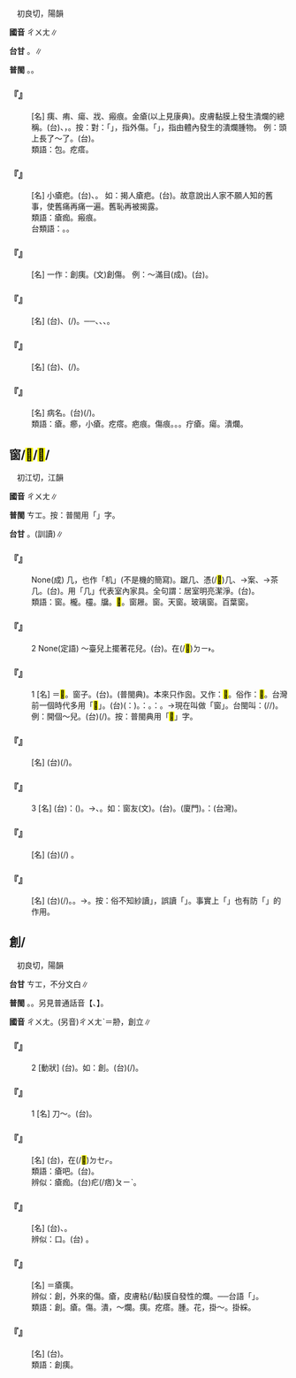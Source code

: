 
=={{ruby|瘡|ㄔㄨㄤ}}==

　初良切，陽韻

'''國音''' <rt>ㄔㄨㄤ</rt>∥

'''台甘''' {{ruby|(文)|ㄘㆲ}}。{{ruby|(語)|ㄘㆭ}}∥

'''普閩''' {{ruby|(文)|ㄘㆲ}}。{{ruby|(白)|ㄘㆭ}}。

    

==='''『{{ruby|瘡|ㄔㄨㄤ}}』'''===
: [名] 痍、痏、瘍、戕、瘢痕。金瘡(以上見康典)。皮膚黏膜上發生潰爛的總稱。(台){{ruby|<mark>&#xffbfa;</mark>|ㄌㄧㄚㆴ ͘}}{{ruby|仔|ㄚ}}、{{ruby|脬|ㄅㄨ˫}}{{ruby|膿|ㄌㄤˊ}}，{{ruby|腫|ㄐㄧㄥˋ}}{{ruby|痛|ㄊㄧㆩ˪}}。按：對：「{{ruby|創|ㄔㄨㄤ}}」，指外傷。「{{ruby|瘡|ㄘㄤ}}」，指由體內發生的潰爛腫物。 例：頭上長了～了。(台){{ruby|頭|ㄊㄠˊ}}{{ruby|殼|ㄎㄚㆶ}}{{ruby|頂|ㄉㄧㄥˋ}}{{ruby|生|ㄙㆥ}}{{ruby|/|ㄒㆪ}}{{ruby|<mark>&#xffbfa;</mark>|ㄌㄧㄚㆴ ͘}}{{ruby|仔|ㄚ}}。
:類語：包。疙瘩。
:
    

==='''『{{ruby|瘡|ㄔㄨㄤ}}{{ruby|疤|ㄅㄚ}}』'''===
: [名] 小瘡疤。(台){{ruby|<mark>&#xffbfa;</mark>|ㄌㄧㄚㆴ ͘}}{{ruby|仔|ㄚ}}{{ruby|跡|ㆢㄧㄚㆷ}}{{ruby|/|ㄌㄧㄚㆷ}}、{{ruby|堅|ㄍㄧㄢ}}。 如：揭人瘡疤。(台){{ruby|掐|ㄎㄤ˪}}{{ruby|人|ㄌㄤˊ}}{{ruby|丌|ㆤ}}{{ruby|<mark>&#xffbfa;</mark>|ㄌㄧㄚㆴ ͘}}{{ruby|仔|ㄚ}}{{ruby|疕|ㄆㄧˋ}}。故意說出人家不願人知的舊事，使舊痛再痛一遍。舊恥再被揭露。
:
:類語：瘡痂。瘢痕。
:
:台類語：{{ruby|<mark>&#xffae4;</mark>|ㄎㄧˊ}}。{{ruby|疕|ㄆㄧˋ}}。
:
    

==='''『{{ruby|瘡|ㄔㄨㄤ}}{{ruby|痍|ㄧˊ}}』'''===
: [名] 一作：創痍。(文)創傷。 例：～滿目(成)。(台){{ruby|形|ㄏㄧㄥˊ}}{{ruby|容|ㄧㆲˊ}}{{ruby|地|ㄉㆤ˫}}{{ruby|方|ㄏㆭ}}{{ruby|遭|ㄗㄜ}}{{ruby|受|ㄒㄧㄨ˫}}{{ruby|破|ㄆㄜ˪}}{{ruby|壞|ㄏㄨㄞ˫}}{{ruby|或|ㄧㄚㆷ ͘}}{{ruby|災|ㄗㄞ}}{{ruby|難|ㄌㄢ˫}}{{ruby|後|ㄠ˫}}{{ruby|丌|ㆤ}}{{ruby|破|ㄆㄨㄚ˪}}{{ruby|<mark>&#xf8f7b;</mark>|ㄙㆰ˪}}{{ruby|淒|ㄑㆪ}}{{ruby|慘|ㄘㆰˋ}}{{ruby|丌|ㆤ}}{{ruby|狀|ㄗㆲ˫}}{{ruby|況|ㄏㆲˋ}}。
    

==='''『{{ruby|棒|ㄅㄤˋ}}{{ruby|瘡|ㄔㄨㄤ}}』'''===
: [名] (台){{ruby|棍|ㄍㄨㄣ˪}}{{ruby|仔|ㄚ}}、{{ruby|箠|ㄘㄨㆤˊ}}{{ruby|仔|ㄚ}}{{ruby|摃|ㄍㆲ˪}}{{ruby|著|ㄉㄧㄜㆷ ͘}}{{ruby|丌|ㆤ}}{{ruby|傷|ㄒㄧㆲ}}(/{{ruby|傷|ㄒㄧㆲ}}{{ruby|痕|ㄏㄨㄣˊ}})。──{{ruby|烏|ㆦ}}{{ruby|青|ㄑㆪ}}{{ruby|/|ㄘㆥ}}、{{ruby|激|ㄍㄧㆤㆶ}}{{ruby|血|ㄏㄨㄧㆷ}}{{ruby|/|ㄏㄨㆤㆷ}}、{{ruby|青|ㄘㆥ}}{{ruby|/|ㄑㆪ}}{{ruby|傷|ㄒㄧㆲ}}、{{ruby|<mark>&#xf997e;</mark>|ㄌㄧㄥ˫}}。
    

==='''『{{ruby|刀|ㄉㄠ}}{{ruby|瘡|ㄔㄨㄤ}}』'''===
: [名] (台){{ruby|刀|ㄉㄜ}}{{ruby|傷|ㄒㄧㆲ}}、{{ruby|<mark>&#xffa46;</mark>|ㄊㄞˊ}}{{ruby|著|ㄉㄧㄜㆷ ͘}}{{ruby|丌|ㆤ}}{{ruby|<mark>&#xf90c3;</mark>|ㄎㄤ}}(/{{ruby|傷|ㄒㄧㆲ}}{{ruby|口|ㄘㄨㄧ˪}})。
    

==='''『{{ruby|楊|ㄧㄤˊ}}{{ruby|梅|ㄇㄟˊ}}{{ruby|瘡|ㄔㄨㄤ}}』'''===
: [名] 病名。(台){{ruby|梅|ㄇㄨㄞˊ}}{{ruby|毒|ㄉㆦㆶ ͘}}(/{{ruby|瘡|ㄘㆭ}})。
:類語：瘡。癤，小瘡。疙瘩。疤痕。傷痕。{{ruby|疽|ㄐㄩ}}。{{ruby|癰|ㄩㄥ}}。疔瘡。瘍。潰爛。
:
    

==窗/<mark>&#xf97ca;</mark>/<mark>&#xf9d4b;</mark>/{{ruby|<mark>&#xf9d48;</mark>|ㄔㄨㄤ}}==

　初江切，江韻

'''國音''' <rt>ㄔㄨㄤ</rt>∥

'''普閩''' <rt>ㄘㆲ</rt>。按：普閩用「{{ruby|<mark>&#xf984d;</mark>|ㄊㄤ}}」字。

'''台甘''' {{ruby|(文)|ㄘㆲ}}。{{ruby|(語)|ㄊㄤ}}(訓讀)∥

    

==='''『{{ruby|窗|ㄔㄨㄤ}}{{ruby|明|ㄇㄧㄥˊ}}{{ruby|几|ㄐㄧ}}{{ruby|淨|ㄐㄧㄥˋ}}』'''===
: None(成) 几，也作「机」(不是機的簡寫)。踞几、憑(/<mark>&#xffade;</mark>)几、→案、→茶几。(台){{ruby|<mark>&#xf9658;</mark>|ㄍㄧˋ}}{{ruby|桌|ㄉㄜㆷ}}。用「几」代表室內家具。全句謂：居室明亮潔淨。(台){{ruby|室|ㄒㄧㆤㆶ}}{{ruby|內|ㄌㄞ˫}}{{ruby|通|ㄊㄤ}}{{ruby|光|ㄍㆭ}}{{ruby|清|ㄑㄧㄥ}}{{ruby|幽|ㄧㄨ}}。
:類語：窗。櫳。欞。牖。<mark>&#xf984d;</mark>。窗屜。窗{{ruby|戶|·ㄏㄨˋ}}。天窗。玻璃窗。百葉窗。
:
    

==='''『{{ruby|窗|ㄔㄨㄤ}}』'''===
:2  None(定語) ～臺兒上擺著花兒。(台){{ruby|<mark>&#xf97ca;</mark>|ㄊㄤ}}{{ruby|仔|ㄚ}}{{ruby|座|ㄗㄜ˫}}{{ruby|雙|ㄒㄧㄤ}}{{ruby|爿|ㄅㄧㄥˊ}}{{ruby|邊|ㄅㆪ}}{{ruby|可|ㄎㄜˋ}}{{ruby|以|ㄧˋ}}{{ruby|囥|ㄎㆭ˪}}{{ruby|物|ㄇㆭㆷ ͘}}{{ruby|/|ㄇㄧㆷ ͘}}{{ruby|丌|ㆤ}}{{ruby|所|ㄙㆦˋ}}{{ruby|在|ㄗㄞ˫}}。{{ruby|窗|ㄊㄤ}}{{ruby|仔|ㄚ}}{{ruby|墘|ㄍㆪˊ}}{{ruby|有|ㄨ˫}}{{ruby|排|ㄅㄞˊ}}{{ruby|花|ㄏㄨㆤ}}在(/<mark>&#xf9853;</mark>)<rt>ㄉㄧ˫</rt>{{ruby|咧|ㄌㆤ˪}}。
    

==='''『{{ruby|窗|ㄔㄨㄤ}}』'''===
:1  [名] ＝<mark>&#xf97ca;</mark>。窗子。(台){{ruby|<mark>&#xf97ca;</mark>|ㄊㄤ}}{{ruby|仔|ㄚ}}。(普閩典){{ruby|<mark>&#xf984d;</mark>|ㄊㄤ}}{{ruby|仔|ㄚ}}。本來只作囪。又作：<mark>&#xf9d4b;</mark>。俗作：<mark>&#xf97ca;</mark>。台灣前一個時代多用「<mark>&#xf97ca;</mark>」。(台){{ruby|房|ㄅㄤˊ}}{{ruby|屋|ㆦㆶ}}{{ruby|內|ㄌㄞ˫}}{{ruby|面|ㆠㄧㄣ˫}}{{ruby|開|ㄎㄨㄧ}}{{ruby|<mark>&#xf9065;</mark>|ㄎㄤ}}{{ruby|通|ㄊㆲ}}{{ruby|新|ㄒㄧㄣ}}{{ruby|鮮|ㄒㄧㄢ}}{{ruby|空|ㄎㆲ}}{{ruby|氣|ㄎㄧ˪}}{{ruby|採|ㄘㄞˋ}}{{ruby|光|ㄍㆭ}}{{ruby|線|ㄙㄨㆩ˪}}({{ruby|付|ㄏㆦ˫}}{{ruby|光|ㄍㆭ}}{{ruby|線|ㄙㄨㆩ˪}}{{ruby|會|ㄨㆤ˫}}{{ruby|/|ㆤ˫}}{{ruby|通|ㄊㆲ}}{{ruby|過|ㄍㄨㆤ˪}}{{ruby|/|ㄍㆤ˪}}{{ruby|丌|ㆤ}}{{ruby|設|ㄒㄧㄚㆵ}}{{ruby|備|ㄅㄧ˫}}{{ruby|叫|ㄍㄧㄜ˪}}{{ruby|作|ㄗㄜ˪}}：{{ruby|窗|ㄊㄤ}})。{{ruby|古|ㄍㆦˋ}}{{ruby|早|ㄗㄚˋ}}{{ruby|猶|ㄧㄠˋ}}{{ruby|分|ㄏㄨㄣ˫}}{{ruby|別|ㄅㄧㄚㆵ ͘}}{{ruby|厝|ㄘㄨ˪}}{{ruby|內|ㄌㄞ˫}}{{ruby|丌|ㆤ}}{{ruby|叫|ㄍㄧㄜ˪}}{{ruby|作|ㄗㄜ˪}}：{{ruby|囪|ㄘㄨㄥ}}。{{ruby|垣|ㄏㄨㄢˊ}}{{ruby|牆|ㄑㄧㆧˊ}}{{ruby|/|ㄑㄧㆫˊ}}{{ruby|丌|ㆤ}}{{ruby|叫|ㄍㄧㄜ˪}}{{ruby|作|ㄗㄜ˪}}：{{ruby|牖|ㄧㄨˋ}}。→現在叫做「窗{{ruby|戶|·ㄏㄨˋ}}」。台閩叫：{{ruby|<mark>&#xf97ca;</mark>|ㄊㄤ}}{{ruby|仔|ㄚ}}(/{{ruby|<mark>&#xf97ca;</mark>|ㄊㄤ}}/{{ruby|<mark>&#xf984d;</mark>|ㄊㄤ}})。 例：開個～兒。(台){{ruby|開|ㄎㄨㄧ}}{{ruby|一|ㄐㄧㆵ ͘}}{{ruby|個|ㆤˊ}}{{ruby|<mark>&#xf97ca;</mark>|ㄊㄤ}}{{ruby|仔|ㄚ}}(/{{ruby|<mark>&#xf984d;</mark>|ㄊㄤ}}{{ruby|仔|ㄚ}})。按：普閩典用「<mark>&#xf984d;</mark>」字。
    

==='''『{{ruby|窗|ㄔㄨㄤ}}{{ruby|臺|ㄊㄞˊ}}』'''===
: [名] (台){{ruby|窗|ㄊㄤ}}{{ruby|仔|ㄚ}}{{ruby|下|ㆤ˫}}{{ruby|面|ㆠㄧㄣ˫}}{{ruby|承|ㄒㄧㄣˊ}}(/{{ruby|窗|ㄊㄤ}}{{ruby|仔|ㄚ}}{{ruby|框|ㄎㄧㄥ}}){{ruby|丌|ㆤ}}{{ruby|平|ㄅㆥˊ}}{{ruby|面|ㆠㄧㄣ˫}}{{ruby|部|ㄅㆦ˫}}{{ruby|分|ㄏㄨㄣ˫}}。
    

==='''『{{ruby|窗|ㄔㄨㄤ}}』'''===
:3  [名] (台){{ruby|按|ㄢ˪}}：{{ruby|指|ㄍㄧˋ}}{{ruby|/|ㄐㄧˋ}}{{ruby|讀|ㄊㄚㆶ ͘}}{{ruby|冊|ㄘㆤㆷ}}{{ruby|丌|ㆤ}}{{ruby|所|ㄙㆦˋ}}{{ruby|在|ㄗㄞ˫}}({{ruby|因|ㄧㄣ}}{{ruby|為|ㄨㄧ˫}}{{ruby|窗|ㄊㄤ}}{{ruby|仔|ㄚ}}{{ruby|邊|ㄅㆪ}}{{ruby|是|ㄒㄧ˫}}{{ruby|上|ㄒㄧㆲ˫}}{{ruby|光|ㄍㆭ}}{{ruby|合|ㄏㄚㆷ ͘}}{{ruby|讀|ㄊㄚㆶ ͘}}{{ruby|冊|ㄘㆤㆷ}}{{ruby|丌|ㆤ}}{{ruby|所|ㄙㆦˋ}}{{ruby|在|ㄗㄞ˫}})。→{{ruby|學|ㄜㆷ ͘}}{{ruby|堂|ㄉㆭˊ}}、{{ruby|學|ㄏㄚㆶ ͘}}{{ruby|校|ㄏㄠ˫}}。如：窗友(文)。(台){{ruby|學|ㄏㄚㆶ ͘}}{{ruby|校|ㄏㄠ˫}}{{ruby|丌|ㆤ}}{{ruby|朋|ㄅㄧㄥˊ}}{{ruby|友|ㄧㄨˋ}}。{{ruby|同|ㄉㆲˊ}}{{ruby|學|ㄜㆷ ͘}}(廈門)。{{ruby|同|ㄉㆲˊ}}：{{ruby|<mark>&#xf97ca;</mark>|ㄘㆲ}}(台灣)。
    

==='''『{{ruby|落|ㄌㄨㄛˋ}}{{ruby|地|ㄉㄧˋ}}{{ruby|窗|ㄔㄨㄤ}}』'''===
: [名] (台){{ruby|窗|ㄊㄤ}}{{ruby|仔|ㄚ}}{{ruby|框|ㄎㄧㄥ}}{{ruby|丌|ㆤ}}{{ruby|下|ㆤ˫}}{{ruby|面|ㆠㄧㄣ˫}}{{ruby|抵|ㄉㄨˋ}}{{ruby|著|ㄉㄧㄜㆷ ͘}}{{ruby|地|ㄉㆤ˫}}{{ruby|面|ㆠㄧㄣ˫}}(/{{ruby|地|ㄉㆤ˫}}{{ruby|板|ㄅㄢˋ}}){{ruby|丌|ㆤ}} 。
    

==='''『{{ruby|紗|ㄕㄚ}}{{ruby|窗|ㄔㄨㄤ}}』'''===
: [名] (台){{ruby|繃|ㄅㆪ}}{{ruby|紗|ㄙㆤ}}{{ruby|布|ㄅㆦ˪}}{{ruby|丌|ㆤ}}{{ruby|<mark>&#xf97ca;</mark>|ㄊㄤ}}{{ruby|仔|ㄚ}}(/{{ruby|<mark>&#xf984d;</mark>|ㄊㄤ}}{{ruby|仔|ㄚ}})。{{ruby|紗|ㄙㆤ}}{{ruby|<mark>&#xf97ca;</mark>|ㄊㄤ}}。→{{ruby|沙|ㄙㄨㄚ}}{{ruby|<mark>&#xf97ca;</mark>|ㄊㄤ}}。按：俗不知紗讀{{ruby|「|ㄙㆤ}}」，誤讀「{{ruby|沙|ㄙㄨㄚ}}」。事實上「{{ruby|紗|ㄙㆤ}}{{ruby|窗|ㄊㄤ}}」也有防「{{ruby|砂|ㄙㄨㄚ}}」的作用。
    

==創/{{ruby|瘡|ㄔㄨㄤ}}==

　初良切，陽韻

'''台甘''' <rt>ㄘㆲ</rt>{{ruby|、|ㄘㆲ˪}}，不分文白∥

'''普閩''' {{ruby|(文)|ㄘㆲ}}。{{ruby|(白)|ㄘㆭ}}。另見普通話音【{{ruby|創|ㄔㄨㄤˋ}}、{{ruby|瘡|ㄔㄨㄤˋ}}】。

'''國音''' <rt>ㄔㄨㄤ</rt>。(另音)<rt>ㄔㄨㄤˋ</rt>＝刱，創立∥

    

==='''『{{ruby|創|ㄔㄨㄤ}}』'''===
:2  [動狀] (台){{ruby|著|ㄉㄧㄜㆷ ͘}}{{ruby|傷|ㄒㄧㆲ}}。如：創{{ruby|痕|ㄏㄣˊ}}。(台){{ruby|外|ㆣㄨㄚ˫}}{{ruby|傷|ㄒㄧㆲ}}{{ruby|丌|ㆤ}}{{ruby|跡|ㄌㄧㄚㆷ}}(/{{ruby|<mark>&#xffae4;</mark>|ㄎㄧˊ}})。
    

==='''『{{ruby|創|ㄔㄨㄤ}}』'''===
:1  [名] 刀～。(台){{ruby|被|ㄅㄧ˫}}{{ruby|刀|ㄉㄜ}}{{ruby|傷|ㄒㄧㆲ}}{{ruby|著|ㄉㄧㄜㆷ ͘}}{{ruby|丌|ㆤ}}{{ruby|<mark>&#xf9065;</mark>|ㄎㄤ}}{{ruby|嘴|ㄘㄨㄧ˪}}。
    

==='''『{{ruby|創|ㄔㄨㄤ}}{{ruby|痕|ㄏㄣˊ}}』'''===
: [名] (台){{ruby|著|ㄉㄧㄜㆷ ͘}}{{ruby|傷|ㄒㄧㆲ}}，{{ruby|好|ㄏㄜˋ}}{{ruby|了|ㄌㄧㄠˋ}}{{ruby|後|ㄠ˫}}{{ruby|所|ㄙㆦˋ}}{{ruby|留|ㄌㄠˊ}}在(/<mark>&#xf9549;</mark>)<rt>ㄉㆤㆷ</rt>{{ruby|丌|ㆤ}}{{ruby|跡|ㆢㄧㄚㆷ}}{{ruby|/|ㄌㄧㄚㆷ}}。
:類語：瘡吧。(台){{ruby|<mark>&#xffbfa;</mark>|ㄌㄧㄚㆴ ͘}}{{ruby|仔|ㄚ}}{{ruby|跡|ㄌㄧㄚㆷ}}。
:
:辨似：瘡痂。(台){{ruby|<mark>&#xffbfa;</mark>|ㄌㄧㄚㆴ ͘}}{{ruby|仔|ㄚ}}疕(/痞)<rt>ㄆㄧˋ</rt>。
:
    

==='''『{{ruby|創|ㄔㄨㄤ}}{{ruby|口|ㄎㄡˇ}}』'''===
: [名] (台){{ruby|<mark>&#xffa46;</mark>|ㄊㄞˊ}}{{ruby|著|ㄉㄧㄜㆷ ͘}}、{{ruby|受|ㄒㄧㄨ˫}}{{ruby|傷|ㄒㄧㆲ}}{{ruby|丌|ㆤ}}{{ruby|<mark>&#xf9065;</mark>|ㄎㄤ}}{{ruby|嘴|ㄘㄨㄧ˪}}。
:辨似：{{ruby|瘡|ㄔㄨㄤ}}口。(台){{ruby|<mark>&#xffbfa;</mark>|ㄌㄧㄚㆴ ͘}}{{ruby|仔|ㄚ}}{{ruby|嘴|ㄘㄨㄧ˪}} 。
:
    

==='''『{{ruby|創|ㄔㄨㄤ}}{{ruby|痍|ㄧˊ}}』'''===
: [名] ＝瘡痍。
:辨似：創，外來的傷。瘡，皮膚粘(/黏)膜自發性的{{ruby|潰|ㄎㄨㄟˋ}}爛。──台語「{{ruby|<mark>&#xffbfa;</mark>|ㄌㄧㄚㆴ ͘}}{{ruby|仔|ㄚ}}」。
:
:類語：創。瘡。傷。潰，～爛。痍。疙瘩。腫。花，掛～。掛綵。
:
    

==='''『{{ruby|創|ㄔㄨㄤ}}{{ruby|傷|ㄕㄤ}}』'''===
: [名] (台){{ruby|受|ㄒㄧㄨ˫}}{{ruby|傷|ㄒㄧㆲ}}{{ruby|即|ㄐㄧㆤㆶ}}{{ruby|外|ㆣㄨㄚ˫}}{{ruby|傷|ㄒㄧㆲ}}{{ruby|丌|ㆤ}}{{ruby|<mark>&#xf9065;</mark>|ㄎㄤ}}{{ruby|嘴|ㄘㄨㄧ˪}}。
:類語：創痍。
:
    
